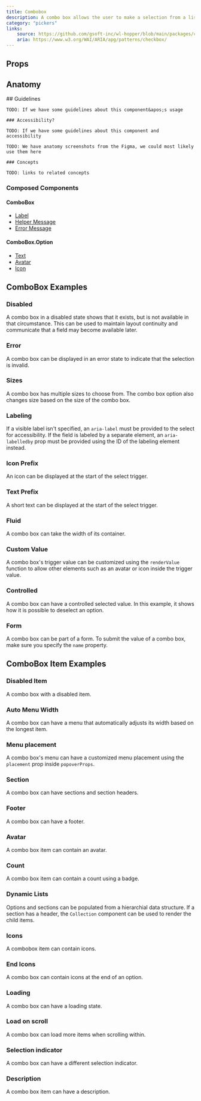 ```yaml
---
title: Combobox
description: A combo box allows the user to make a selection from a list of suggested, likely or desired values.
category: "pickers"
links:
    source: https://github.com/gsoft-inc/wl-hopper/blob/main/packages/components/src/checkbox/src/Checkbox.tsx
    aria: https://www.w3.org/WAI/ARIA/apg/patterns/checkbox/
---
```


<Example src="Combobox/docs/preview" isOpen />

## Props

<PropTable component="ComboBox" />

## Anatomy

<FeatureFlag flag="next">
    ## Guidelines

    TODO: If we have some guidelines about this component&apos;s usage

    ### Accessibility?

    TODO: If we have some guidelines about this component and accessibility
</FeatureFlag>

<FeatureFlag flag="rc">

    TODO: We have anatomy screenshots from the Figma, we could most likely use them here

    ### Concepts

    TODO: links to related concepts
</FeatureFlag>

### Composed Components

#### ComboBox

- [Label](./Label)
- [Helper Message](./HelperMessage)
- [Error Message](./ErrorMessage)

#### ComboBox.Option

- [Text](./Text)
- [Avatar](Avatar)
- [Icon](./Icon)

## ComboBox Examples

### Disabled
A combo box in a disabled state shows that it exists, but is not available in that circumstance. This can be used to maintain layout continuity and communicate that a field may become available later.

<Example src="Combobox/docs/disabled" />

### Error
A combo box can be displayed in an error state to indicate that the selection is invalid.

<Example src="Combobox/docs/error" />

### Sizes
A combo box has multiple sizes to choose from.
The combo box option also changes size based on the size of the combo box.

<Example src="Combobox/docs/sizes" />

### Labeling
If a visible label isn't specified, an `aria-label` must be provided to the select for accessibility. If the field is labeled by a separate element, an `aria-labelledby` prop must be provided using the ID of the labeling element instead.

<Example src="Combobox/docs/labeling" />

### Icon Prefix
An icon can be displayed at the start of the select trigger.

<Example src="Combobox/docs/iconPrefix" />

### Text Prefix
A short text can be displayed at the start of the select trigger.

<Example src="Combobox/docs/textPrefix" />

### Fluid
A combo box can take the width of its container.

<Example src="Combobox/docs/fluid" />

### Custom Value
A combo box's trigger value can be customized using the `renderValue` function to allow other elements such as an avatar or icon inside the trigger value.

<Example src="Combobox/docs/customValue" />

### Controlled
A combo box can have a controlled selected value. In this example, it shows how it is possible to deselect an option.

<Example src="Combobox/docs/controlled" />

### Form
A combo box can be part of a form. To submit the value of a combo box, make sure you specify the `name` property.

<Example src="Combobox/docs/form" />

## ComboBox Item Examples

### Disabled Item

A combo box with a disabled item.

<Example src="Combobox/docs/comboboxOption/disabled" />

### Auto Menu Width

A combo box can have a menu that automatically adjusts its width based on the longest item.

<Example src="Combobox/docs/comboboxOption/autoMenuWidth" />

### Menu placement

A combo box's menu can have a customized menu placement using the `placement` prop inside `popoverProps`.

<Example src="Combobox/docs/comboboxOption/menuPlacement" />

### Section

A combo box can have sections and section headers.

<Example src="Combobox/docs/comboboxOption/section" />

### Footer

A combo box can have a footer.

<Example src="Combobox/docs/comboboxOption/footer" />

### Avatar

A combo box item can contain an avatar.

<Example src="Combobox/docs/comboboxOption/avatar" />

### Count

A combo box item can contain a count using a badge.

<Example src="Combobox/docs/comboboxOption/count" />

### Dynamic Lists

Options and sections can be populated from a hierarchial data structure.
If a section has a header, the `Collection` component can be used to render the child items.

<Example src="Combobox/docs/comboboxOption/dynamicLists" />

### Icons

A combobox item can contain icons.

<Example src="Combobox/docs/comboboxOption/icons" />

### End Icons

A combo box can contain icons at the end of an option.

<Example src="Combobox/docs/comboboxOption/endIcons" />

### Loading

A combo box can have a loading state.

<Example src="Combobox/docs/comboboxOption/loading" />

### Load on scroll

A combo box can load more items when scrolling within.

<Example src="Combobox/docs/comboboxOption/loadOnScroll" />

### Selection indicator

A combo box can have a different selection indicator.

<Example src="Combobox/docs/comboboxOption/selectionIndicator" />

### Description

A combo box item can have a description.

<Example src="Combobox/docs/comboboxOption/description" />
